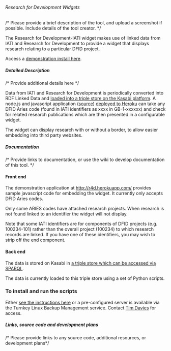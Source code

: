 ====== Research for Development Widgets ======
/* Please provide a brief description of the tool, and upload a screenshot if possible. Include details of the tool creator. */

The Research for Development-IATI widget makes use of linked data from IATI and Research for Development to provide a widget that displays research relating to a particular DFID project. 

Access a [[http://r4d.herokuapp.com/|demonstration install here]].

===== Detailed Description =====
/* Provide additional details here */

Data from IATI and Research for Development is periodically converted into RDF Linked Data and [[kasabi.com/dataset/r4d-aid-data|loaded into a triple store on the Kasabi platform]]. A node.js and javascript application ([[https://github.com/marxian/r4d|source]]) [[http://r4d.herokuapp.com/|deployed to Heroku]] can take any DFID Aries code (found in IATI identifiers as xxxx in GB-1-xxxxxx) and check for related research publications which are then presented in a configurable widget.

The widget can display research with or without a border, to allow easier embedding into third party websites. 

===== Documentation =====
/* Provide links to documentation, or use the wiki to develop documentation of this tool. */

==== Front end ====

The demonstration application at [[http://r4d.herokuapp.com/]] provides sample javascript code for embedding the widget. It currently only accepts DFID Aries codes.

Only some ARIES codes have attached research projects. When research is not found linked to an identifier the widget will not display. 

Note that some IATI identifiers are for components of DFID projects (e.g. 100234-101) rather than the overall project (100234) to which research records are linked. If you have one of these identifiers, you may wish to strip off the end component. 

==== Back end ====

The data is stored on Kasabi in [[http://kasabi.com/dataset/r4d-aid-data|a triple store which can be accessed via SPARQL]].

The data is currently loaded to this triple store using a set of Python scripts. 

=== To install and run the scripts ===

Either [[https://github.com/practicalparticipation/International-Development-Linked-Data-Tools-|see the instructions here]] or a pre-configured server is available via the Turnkey Linux Backup Management service. Contact [[community:users:TimDavies|Tim Davies]] for access.
 


===== Links, source code and development plans =====
/* Please provide links to any source code, additional resources, or development plans*/